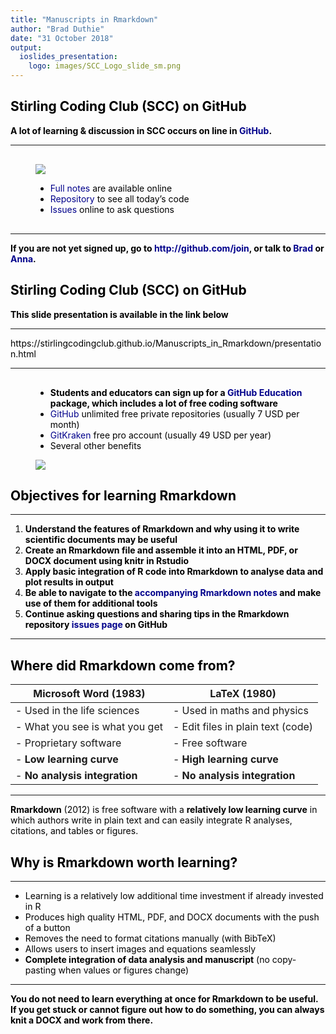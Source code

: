 ```yaml
---
title: "Manuscripts in Rmarkdown"
author: "Brad Duthie"
date: "31 October 2018"
output:
  ioslides_presentation: 
    logo: images/SCC_Logo_slide_sm.png
---
```



<style type="text/css">
body p {
  color: #000000;
}
ul {
  color: black;
}
ol {
  color: black;
}
a {
    color: darkblue;
    text-decoration: none
}
.fifty {
   font-size: 50%;
   }
.seventy {
   font-size: 70%;
   }
slides > slide.backdrop {
  background: none !important;
  background-color: white !important;
}
slides > slide.title-slide hgroup h1 {
  color: black;
}
slides > slide.title-slide p {
  color: black;
}
slides > slide.light > hgroup h2 {
  color: black;
}
slides > slide.light > hgroup h1 {
  color: black;
}
ul {
  color: black;
}
ol {
  color: black;
}
p {
  color: black
}
h1, h2, h3, h4, h5, h6, h7, h8, p {
    color: black;
}
</style>

## Stirling Coding Club (SCC) on GitHub

**A lot of learning & discussion in SCC occurs on line in [GitHub](http://github.com).**

<hr>

<div class="columns-2" style="margin-top:30px; margin-bottom:30px; margin-left:40px">

![](images/github_logo.png)

- [Full notes](https://stirlingcodingclub.github.io/Manuscripts_in_Rmarkdown/Rmarkdown_notes.html) are available online
- [Repository](https://github.com/StirlingCodingClub/Manuscripts_in_Rmarkdown) to see all today's code
- [Issues](https://github.com/StirlingCodingClub/Manuscripts_in_Rmarkdown/issues) online to ask questions

</div>

<hr>

**If you are not yet signed up, go to [http://github.com/join](http://github.com/join), or talk to [Brad](https://bradduthie.github.io/) or [Anna](https://www.stir.ac.uk/people/266756).**



## Stirling Coding Club (SCC) on GitHub {.smaller}

**This slide presentation is available in the link below**

<hr>

https://stirlingcodingclub.github.io/Manuscripts_in_Rmarkdown/presentation.html

<hr>

<div class="columns-2" style="margin-top:30px; margin-bottom:3px; margin-left:40px">

- **Students and educators can sign up for a [GitHub Education](https://education.github.com/pack) package, which includes a lot of free coding software**
- [GitHub](http://github.com) unlimited free private repositories (usually 7 USD per month)
- [GitKraken](http://gitkraken.com) free pro account (usually 49 USD per year)
- Several other benefits 

![](images/gitkraken.png)

</div>



## Objectives for learning Rmarkdown

<hr>

1. **Understand the features of Rmarkdown and why using it to write scientific documents may be useful**
2. **Create an Rmarkdown file and assemble it into an HTML, PDF, or DOCX document using knitr in Rstudio**
3. **Apply basic integration of R code into Rmarkdown to analyse data and plot results in output**
4. **Be able to navigate to the [accompanying Rmarkdown notes](https://stirlingcodingclub.github.io/Manuscripts_in_Rmarkdown/Rmarkdown_notes.html) and make use of them for additional tools**
5. **Continue asking questions and sharing tips in the Rmarkdown repository [issues page](https://github.com/StirlingCodingClub/Manuscripts_in_Rmarkdown/issues) on GitHub**

<hr>

## Where did Rmarkdown come from?

| Microsoft Word (1983)          |  LaTeX (1980)                     |
| ------------------------------ | --------------------------------- |
| - Used in the life sciences    | - Used in maths and physics       |
| - What you see is what you get | - Edit files in plain text (code) |
| - Proprietary software         | - Free software                   |
| - **Low learning curve**       | - **High learning curve**         |
| - **No analysis integration**  | - **No analysis integration**     |

<hr>

**Rmarkdown** (2012) is free software with a **relatively low learning curve** in which authors write in plain text and can easily integrate R analyses, citations, and tables or figures.


## Why is Rmarkdown worth learning?

<hr>

- Learning is a relatively low additional time investment if already invested in R
- Produces high quality HTML, PDF, and DOCX documents with the push of a button
- Removes the need to format citations manually (with BibTeX)
- Allows users to insert images and equations seamlessly
- **Complete integration of data analysis and manuscript** (no copy-pasting when values or figures change)

<hr>

**You do not need to learn everything at once for Rmarkdown to be useful. If you get stuck or cannot figure out how to do something, you can always knit a DOCX and work from there.**






